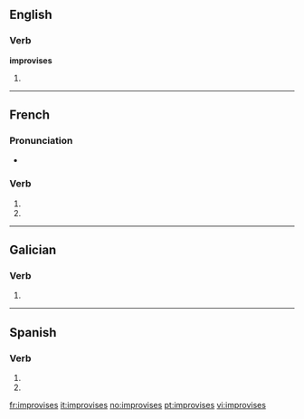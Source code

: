{{also|improvisés}}
==English==

===Verb===
'''improvises'''

# {{third-person singular of|[[improvise]]}}

----

==French==

===Pronunciation===
* {{IPA|lang=fr|/ɛ̃.pʁɔ.viz/}}

===Verb===
{{fr-verb-form}}

# {{conjugation of|improviser||2|s|pres|ind|lang=fr}}
# {{conjugation of|improviser||2|s|pres|sub|lang=fr}}

----

==Galician==

===Verb===
{{gl-verb-form}}

# {{conjugation of|[[improvisar#Galician|improvisar]]||2|s|pres|sub}}

----

==Spanish==

===Verb===
{{es-verb-form|improvisar}}

# {{es-verb form of|ending=ar|mood=imperative|sense=negative|pers=2|formal=no|number=singular|[[improvisar]]}}
# {{es-verb form of|ending=ar|mood=subjunctive|tense=present|pers=2|formal=no|number=singular|[[improvisar]]}}

[[fr:improvises]]
[[it:improvises]]
[[no:improvises]]
[[pt:improvises]]
[[vi:improvises]]